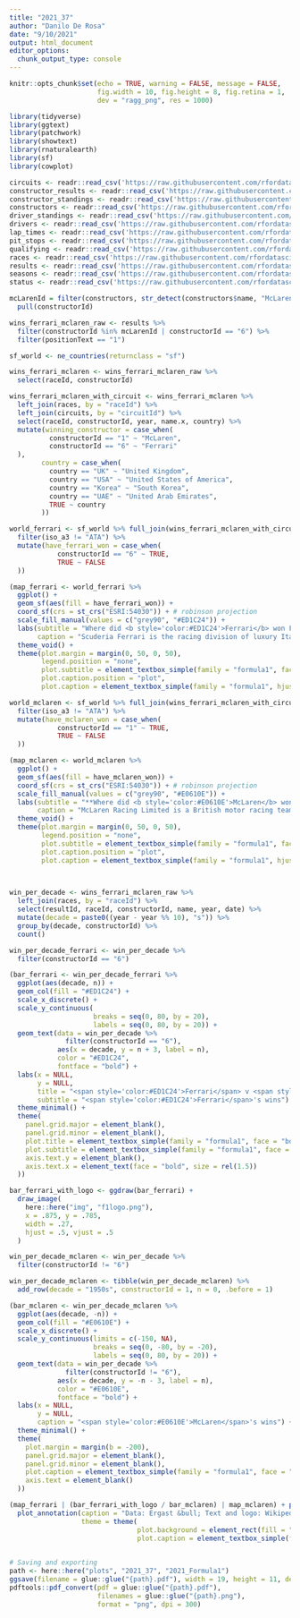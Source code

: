 ```yaml
---
title: "2021_37"
author: "Danilo De Rosa"
date: "9/10/2021"
output: html_document
editor_options: 
  chunk_output_type: console
---
```


```r
knitr::opts_chunk$set(echo = TRUE, warning = FALSE, message = FALSE, 
                      fig.width = 10, fig.height = 8, fig.retina = 1,
                      dev = "ragg_png", res = 1000)
```

```r
library(tidyverse)
library(ggtext)
library(patchwork)
library(showtext)
library(rnaturalearth)
library(sf)
library(cowplot)

circuits <- readr::read_csv('https://raw.githubusercontent.com/rfordatascience/tidytuesday/master/data/2021/2021-09-07/circuits.csv')
constructor_results <- readr::read_csv('https://raw.githubusercontent.com/rfordatascience/tidytuesday/master/data/2021/2021-09-07/constructor_results.csv')
constructor_standings <- readr::read_csv('https://raw.githubusercontent.com/rfordatascience/tidytuesday/master/data/2021/2021-09-07/constructor_standings.csv')
constructors <- readr::read_csv('https://raw.githubusercontent.com/rfordatascience/tidytuesday/master/data/2021/2021-09-07/constructors.csv')
driver_standings <- readr::read_csv('https://raw.githubusercontent.com/rfordatascience/tidytuesday/master/data/2021/2021-09-07/driver_standings.csv')
drivers <- readr::read_csv('https://raw.githubusercontent.com/rfordatascience/tidytuesday/master/data/2021/2021-09-07/drivers.csv')
lap_times <- readr::read_csv('https://raw.githubusercontent.com/rfordatascience/tidytuesday/master/data/2021/2021-09-07/lap_times.csv')
pit_stops <- readr::read_csv('https://raw.githubusercontent.com/rfordatascience/tidytuesday/master/data/2021/2021-09-07/pit_stops.csv')
qualifying <- readr::read_csv('https://raw.githubusercontent.com/rfordatascience/tidytuesday/master/data/2021/2021-09-07/qualifying.csv')
races <- readr::read_csv('https://raw.githubusercontent.com/rfordatascience/tidytuesday/master/data/2021/2021-09-07/races.csv')
results <- readr::read_csv('https://raw.githubusercontent.com/rfordatascience/tidytuesday/master/data/2021/2021-09-07/results.csv')
seasons <- readr::read_csv('https://raw.githubusercontent.com/rfordatascience/tidytuesday/master/data/2021/2021-09-07/seasons.csv')
status <- readr::read_csv('https://raw.githubusercontent.com/rfordatascience/tidytuesday/master/data/2021/2021-09-07/status.csv')
```

```r

mcLarenId = filter(constructors, str_detect(constructors$name, "McLaren")) %>% 
  pull(constructorId)

wins_ferrari_mclaren_raw <- results %>% 
  filter(constructorId %in% mcLarenId | constructorId == "6") %>% 
  filter(positionText == "1")

sf_world <- ne_countries(returnclass = "sf")

wins_ferrari_mclaren <- wins_ferrari_mclaren_raw %>% 
  select(raceId, constructorId)

wins_ferrari_mclaren_with_circuit <- wins_ferrari_mclaren %>% 
  left_join(races, by = "raceId") %>%
  left_join(circuits, by = "circuitId") %>%
  select(raceId, constructorId, year, name.x, country) %>% 
  mutate(winning_constructor = case_when(
          constructorId == "1" ~ "McLaren",
          constructorId == "6" ~ "Ferrari"
  ),
        country = case_when(
          country == "UK" ~ "United Kingdom",
          country == "USA" ~ "United States of America",
          country == "Korea" ~ "South Korea", 
          country == "UAE" ~ "United Arab Emirates",
          TRUE ~ country
        ))


```


```r
world_ferrari <- sf_world %>% full_join(wins_ferrari_mclaren_with_circuit, by = c("admin" = "country")) %>%
  filter(iso_a3 != "ATA") %>% 
  mutate(have_ferrari_won = case_when(
            constructorId == "6" ~ TRUE,
            TRUE ~ FALSE
  ))

(map_ferrari <- world_ferrari %>% 
  ggplot() +
  geom_sf(aes(fill = have_ferrari_won)) +
  coord_sf(crs = st_crs("ESRI:54030")) + # robinson projection
  scale_fill_manual(values = c("grey90", "#ED1C24")) + 
  labs(subtitle = "Where did <b style='color:#ED1C24'>Ferrari</b> won F1 races?",
       caption = "Scuderia Ferrari is the racing division of luxury Italian auto manufacturer Ferrari and the racing team that competes in Formula One racing. As a constructor, Ferrari has a <b style='color:#ED1C24'>record 16 Constructors' Championships</b>, the last of which was won in 2008. With its drivers, Ferrari has won <b style='color:#ED1C24'>15 Drivers' Championships</b>, a record in this sport. Their current drivers are <b style='color:#ED1C24'>Charles Leclerc</b> and <b style='color:#ED1C24'>Carlos Sainz</b>.") +   
  theme_void() +
  theme(plot.margin = margin(0, 50, 0, 50),
        legend.position = "none",
        plot.subtitle = element_textbox_simple(family = "formula1", face = "bold", halign = .5, size = rel(1.5), margin = margin(b = -350)),
        plot.caption.position = "plot",
        plot.caption = element_textbox_simple(family = "formula1", hjust = 0, lineheight = 1.5, margin = margin(t = -350))))
```

```r
world_mclaren <- sf_world %>% full_join(wins_ferrari_mclaren_with_circuit, by = c("admin" = "country")) %>%
  filter(iso_a3 != "ATA") %>% 
  mutate(have_mclaren_won = case_when(
            constructorId == "1" ~ TRUE,
            TRUE ~ FALSE
  ))

(map_mclaren <- world_mclaren %>% 
  ggplot() +
  geom_sf(aes(fill = have_mclaren_won)) +
  coord_sf(crs = st_crs("ESRI:54030")) + # robinson projection
  scale_fill_manual(values = c("grey90", "#E0610E")) + 
  labs(subtitle = "**Where did <b style='color:#E0610E'>McLaren</b> won F1 races?**",
       caption = "McLaren Racing Limited is a British motor racing team based at the McLaren Technology Centre in Woking, Surrey, England. McLaren is best known as a Formula One constructor, and is the second oldest active team, and second most successful Formula One team after Ferrari, having won <b style='color:#E0610E'>182 races</b>, <b style='color:#E0610E'>12 Drivers' Championships</b> and <b style='color:#E0610E'>8 Constructors' Championships</b>. Their current drivers are <b style='color:#E0610E'>Lando Norris</b> and <b style='color:#E0610E'>Daniel Ricciardo</b>.") +
  theme_void() +
  theme(plot.margin = margin(0, 50, 0, 50),
        legend.position = "none",
        plot.subtitle = element_textbox_simple(family = "formula1", face = "bold", halign = .5, size = rel(1.5), margin = margin(b = -350)),
        plot.caption.position = "plot",
        plot.caption = element_textbox_simple(family = "formula1", hjust = 0, lineheight = 1.5, margin = margin(t = -350))))
  



```



```r
win_per_decade <- wins_ferrari_mclaren_raw %>% 
  left_join(races, by = "raceId") %>% 
  select(resultId, raceId, constructorId, name, year, date) %>% 
  mutate(decade = paste0((year - year %% 10), "s")) %>% 
  group_by(decade, constructorId) %>% 
  count()

win_per_decade_ferrari <- win_per_decade %>% 
  filter(constructorId == "6")

(bar_ferrari <- win_per_decade_ferrari %>% 
  ggplot(aes(decade, n)) +
  geom_col(fill = "#ED1C24") +
  scale_x_discrete() +
  scale_y_continuous(
                     breaks = seq(0, 80, by = 20),
                     labels = seq(0, 80, by = 20)) +
  geom_text(data = win_per_decade %>% 
              filter(constructorId == "6"),
            aes(x = decade, y = n + 3, label = n),
            color = "#ED1C24", 
            fontface = "bold") + 
  labs(x = NULL,
       y = NULL, 
       title = "<span style='color:#ED1C24'>Ferrari</span> v <span style='color:#E0610E'>McLaren                </span><br><span style=''>The history of</span> <span style='font-size:1pt;color:#E5E5E5'>some placeholder textsome placeholder textsome placeholder textsome placeholder textsome placeholder textsome placeholder text</span>",
       subtitle = "<span style='color:#ED1C24'>Ferrari</span>'s wins") +
  theme_minimal() + 
  theme(
    panel.grid.major = element_blank(),
    panel.grid.minor = element_blank(),
    plot.title = element_textbox_simple(family = "formula1", face = "bold", size = rel(3), lineheight = 1.25, halign = .5, margin = margin(t = 20, b = 20)),
    plot.subtitle = element_textbox_simple(family = "formula1", face = "bold", size = rel(1.25), halign = .5, margin = margin(t = 10)),
    axis.text.y = element_blank(),
    axis.text.x = element_text(face = "bold", size = rel(1.5))
  ))

bar_ferrari_with_logo <- ggdraw(bar_ferrari) + 
  draw_image(
    here::here("img", "f1logo.png"), 
    x = .875, y = .785, 
    width = .27, 
    hjust = .5, vjust = .5
  )

win_per_decade_mclaren <- win_per_decade %>% 
  filter(constructorId != "6")

win_per_decade_mclaren <- tibble(win_per_decade_mclaren) %>% 
  add_row(decade = "1950s", constructorId = 1, n = 0, .before = 1)

(bar_mclaren <- win_per_decade_mclaren %>% 
  ggplot(aes(decade, -n)) +
  geom_col(fill = "#E0610E") +
  scale_x_discrete() +
  scale_y_continuous(limits = c(-150, NA),
                     breaks = seq(0, -80, by = -20),
                     labels = seq(0, 80, by = 20)) +
  geom_text(data = win_per_decade %>% 
              filter(constructorId != "6"),
            aes(x = decade, y = -n - 3, label = n),
            color = "#E0610E", 
            fontface = "bold") + 
  labs(x = NULL,
       y = NULL, 
       caption = "<span style='color:#E0610E'>McLaren</span>'s wins") +
  theme_minimal() + 
  theme(
    plot.margin = margin(b = -200),
    panel.grid.major = element_blank(),
    panel.grid.minor = element_blank(),
    plot.caption = element_textbox_simple(family = "formula1", face = "bold", size = rel(1.25), halign = .5, margin = margin(t = -400)),
    axis.text = element_blank()
  ))

(map_ferrari | (bar_ferrari_with_logo / bar_mclaren) | map_mclaren) + plot_layout(widths = c(1, 1, 1)) +
  plot_annotation(caption = "Data: Ergast &bull; Text and logo: Wikipedia &bull; TidyTuesday 2021/37", 
                  theme = theme(
                                plot.background = element_rect(fill = "grey90"),
                                plot.caption = element_textbox_simple(family = "Avenir", halign = 1, margin = margin(b = 20), size = rel(1.25))))
                                                                        

# Saving and exporting 
path <- here::here("plots", "2021_37", "2021_Formula1")
ggsave(filename = glue::glue("{path}.pdf"), width = 19, height = 11, device = cairo_pdf)
pdftools::pdf_convert(pdf = glue::glue("{path}.pdf"),
                      filenames = glue::glue("{path}.png"),
                      format = "png", dpi = 300)
```

